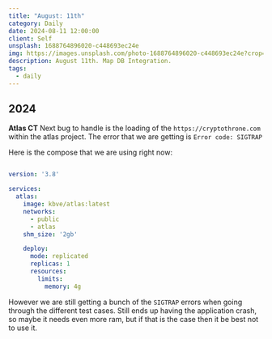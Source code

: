 ```yaml
---
title: "August: 11th"
category: Daily
date: 2024-08-11 12:00:00
client: Self
unsplash: 1688764896020-c448693ec24e
img: https://images.unsplash.com/photo-1688764896020-c448693ec24e?crop=entropy&cs=srgb&fm=jpg&ixid=MnwzNjM5Nzd8MHwxfHJhbmRvbXx8fHx8fHx8fDE2ODE3NDg2ODY&ixlib=rb-4.0.3&q=85
description: August 11th. Map DB Integration.
tags:
  - daily
---
```


## 2024

**Atlas CT**
Next bug to handle is the loading of the `https://cryptothrone.com` within the atlas project.
The error that we are getting is `Error code: SIGTRAP`

Here is the compose that we are using right now:

```yaml

version: '3.8'

services:
  atlas:
    image: kbve/atlas:latest
    networks:
      - public
      - atlas
    shm_size: '2gb'

    deploy:
      mode: replicated
      replicas: 1
      resources:
        limits:
          memory: 4g

```

However we are still getting a bunch of the `SIGTRAP` errors when going through the different test cases.
Still ends up having the application crash, so maybe it needs even more ram, but if that is the case then it be best not to use it.